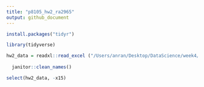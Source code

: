 ```yaml
---
title: "p8105_hw2_ra2965"
output: github_document
---
```


```r
install.packages("tidyr")
```



```r
library(tidyverse)

hw2_data = readxl::read_excel ("/Users/anran/Desktop/DataScience/week4/hw2/data/HealthyHarborWaterWheelTotals2018-7-28.xlsx", sheet = "Mr. Trash Wheel")%>%
  
  janitor::clean_names()

select(hw2_data, -x15)
```



```r

```


